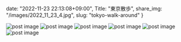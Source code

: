 date: "2022-11-23 22:13:08+09:00",
Title: "東京散歩",
share_img: "/images/2022_11_23_4.jpg",
slug: "tokyo-walk-around"
}

<img src="/images/2022_11_23_1.jpg" alt="post image" />
<img src="/images/2022_11_23_2.jpg" alt="post image" />
<img src="/images/2022_11_23_3.jpg" alt="post image" />
<img src="/images/2022_11_23_4.jpg" alt="post image" />
<img src="/images/2022_11_23_5.jpg" alt="post image" />
<img src="/images/2022_11_23_6.jpg" alt="post image" />
